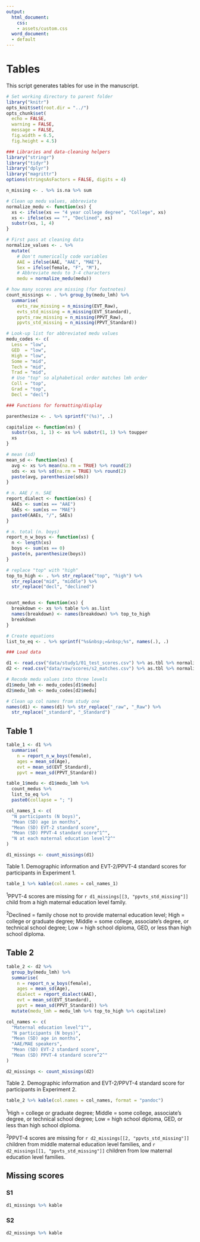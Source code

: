 ```yaml
---
output:
  html_document:
    css:
    - assets/custom.css
  word_document:
  - default
---
```


# Tables

This script generates tables for use in the manuscript.


```r
# Set working directory to parent folder
library("knitr")
opts_knit$set(root.dir = "../")
opts_chunk$set(
  echo = FALSE,
  warning = FALSE,
  message = FALSE,
  fig.width = 6.5,
  fig.height = 4.5)
```



```r
### Libraries and data-cleaning helpers
library("stringr")
library("tidyr")
library("dplyr")
library("magrittr")
options(stringsAsFactors = FALSE, digits = 4)

n_missing <- . %>% is.na %>% sum

# Clean up medu values, abbreviate
normalize_medu <- function(xs) {
  xs <- ifelse(xs == "4 year college degree", "College", xs)
  xs <- ifelse(xs == "", "Declined", xs)
  substr(xs, 1, 4)
}

# First pass at cleaning data
normalize_values <- . %>% 
  mutate(
    # Don't numerically code variables
    AAE = ifelse(AAE, "AAE", "MAE"),
    Sex = ifelse(female, "F", "M"),
    # Abbreviate medu to 3-4 characters
    medu = normalize_medu(medu))

# how many scores are missing (for footnotes)
count_missings <- . %>% group_by(medu_lmh) %>% 
  summarise(
    evts_raw_missing = n_missing(EVT_Raw),
    evts_std_missing = n_missing(EVT_Standard),
    ppvts_raw_missing = n_missing(PPVT_Raw),
    ppvts_std_missing = n_missing(PPVT_Standard))

# Look-up list for abbreviated medu values
medu_codes <- c(
  Less = "low", 
  GED  = "low",
  High = "low",
  Some = "mid",
  Tech = "mid",
  Trad = "mid",
  # Use "top" so alphabetical order matches lmh order 
  Coll = "top",
  Grad = "top",
  Decl = "decl")
```


```r
### Functions for formatting/display

parenthesize <- . %>% sprintf("(%s)", .)

capitalize <- function(xs) {
  substr(xs, 1, 1) <- xs %>% substr(1, 1) %>% toupper
  xs
}

# mean (sd)
mean_sd <- function(xs) { 
  avg <- xs %>% mean(na.rm = TRUE) %>% round(2)
  sds <- xs %>% sd(na.rm = TRUE) %>% round(2)
  paste(avg, parenthesize(sds))
}

# n. AAE / n. SAE
report_dialect <- function(xs) {
  AAEs <- sum(xs == "AAE")
  SAEs <- sum(xs == "MAE")
  paste0(AAEs, "/", SAEs)
}

# n. total (n. boys)
report_n_w_boys <- function(xs) {
  n <- length(xs)
  boys <- sum(xs == 0)
  paste(n, parenthesize(boys))
}

# replace "top" with "high"
top_to_high <- . %>% str_replace("top", "high") %>% 
  str_replace("mid", "middle") %>% 
  str_replace("decl", "declined")


count_medus <- function(xs) {
  breakdown <- xs %>% table %>% as.list
  names(breakdown) <- names(breakdown) %>% top_to_high
  breakdown
}

# Create equations
list_to_eq <- . %>% sprintf("%s&nbsp;=&nbsp;%s", names(.), .)

```


```r
### Load data

d1 <- read.csv("data/study1/01_test_scores.csv") %>% as.tbl %>% normalize_values 
d2 <- read.csv("data/raw/scores/s2_matches.csv") %>% as.tbl %>% normalize_values

# Recode medu values into three levels
d1$medu_lmh <- medu_codes[d1$medu]
d2$medu_lmh <- medu_codes[d2$medu]

# Clean up col names from study one
names(d1) <- names(d1) %>% str_replace("_raw", "_Raw") %>% 
  str_replace("_standard", "_Standard")
```

## Table 1

```r
table_1 <- d1 %>% 
  summarise(
    n = report_n_w_boys(female),
    ages = mean_sd(Age),
    evt = mean_sd(EVT_Standard),
    ppvt = mean_sd(PPVT_Standard))

table_1$medu <- d1$medu_lmh %>% 
  count_medus %>% 
  list_to_eq %>% 
  paste0(collapse = "; ")

col_names_1 <- c(
  "N participants (N boys)", 
  "Mean (SD) age in months", 
  "Mean (SD) EVT-2 standard score", 
  "Mean (SD) PPVT-4 standard score^1^",
  "N at each maternal education level^2^" 
)

d1_missings <- count_missings(d1) 
```

Table 1. Demographic information and EVT-2/PPVT-4 standard scores for participants in Experiment 1.

```r
table_1 %>% kable(col.names = col_names_1)
```

^1^PPVT-4 scores are missing for `r d1_missings[[3, "ppvts_std_missing"]]` child from a high maternal education level family.

^2^Declined = family chose not to provide maternal education level; High = college or graduate degree; Middle = some college, associate’s degree, or technical school degree; Low = high school diploma, GED, or less than high school diploma.



## Table 2

```r
table_2 <- d2 %>% 
  group_by(medu_lmh) %>% 
  summarise(
    n = report_n_w_boys(female),
    ages = mean_sd(Age),
    dialect = report_dialect(AAE),
    evt = mean_sd(EVT_Standard),
    ppvt = mean_sd(PPVT_Standard)) %>% 
  mutate(medu_lmh = medu_lmh %>% top_to_high %>% capitalize)

col_names <- c(
  "Maternal education level^1^", 
  "N participants (N boys)", 
  "Mean (SD) age in months", 
  "AAE/MAE speakers", 
  "Mean (SD) EVT-2 standard score", 
  "Mean (SD) PPVT-4 standard score^2^"
)

d2_missings <- count_missings(d2) 
```

Table 2. Demographic information and EVT-2/PPVT-4 standard score for participants in Experiment 2.

```r
table_2 %>% kable(col.names = col_names, format = "pandoc")
```

^1^High = college or graduate degree; Middle = some college, associate’s degree, or technical school degree; Low = high school diploma, GED, or less than high school diploma.

^2^PPVT-4 scores are missing for `r d2_missings[[2, "ppvts_std_missing"]]` children from middle maternal education level families, and `r d2_missings[[1, "ppvts_std_missing"]]` children from low maternal education level families.


## Missing scores

### S1

```r
d1_missings %>% kable
```

### S2

```r
d2_missings %>% kable
```

